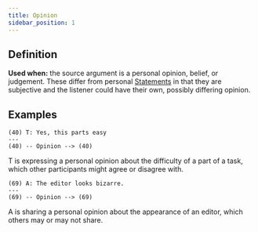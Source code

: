 ```yaml
---
title: Opinion
sidebar_position: 1
---
```


## Definition

**Used when:** the source argument is a personal opinion, belief, or judgement.
These differ from personal [Statements](../Statement) in that they are subjective and the listener could have their own, possibly differing opinion.

## Examples

```
(40) T: Yes, this parts easy
---
(40) -- Opinion --> (40)
```
T is expressing a personal opinion about the difficulty of a part of a task, which other participants might agree or disagree with.

```
(69) A: The editor looks bizarre.
---
(69) -- Opinion --> (69)
```
A is sharing a personal opinion about the appearance of an editor, which others may or may not share.
